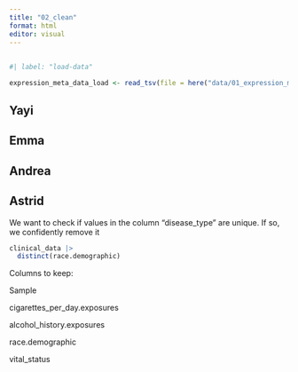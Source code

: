 ```yaml
---
title: "02_clean"
format: html
editor: visual
---
```


## 

```r
#| label: "load-data" 

expression_meta_data_load <- read_tsv(file = here("data/01_expression_meta_data_load.tsv"))


```

## Yayi

## Emma

## Andrea

## Astrid

We want to check if values in the column "disease_type" are unique. If so, we confidently remove it

```r

clinical_data |> 
  distinct(race.demographic) 

```

Columns to keep:

Sample

cigarettes_per_day.exposures

alcohol_history.exposures

race.demographic

vital_status

```r



```
